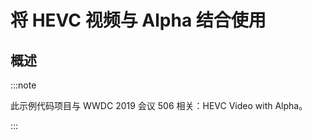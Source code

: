 # 将 HEVC 视频与 Alpha 结合使用

<ToBePolishedAfterTranslation />

<OriginalSource
  title="Using HEVC Video with Alpha"
  url="https://developer.apple.com/documentation/avfoundation/media_playback/using_hevc_video_with_alpha"
  summary="使用 Alpha 通道播放、写入和导出 HEVC 视频，为你的视频处理添加叠加效果"
/>

## 概述

:::note

此示例代码项目与 WWDC 2019 会议 506 相关：HEVC Video with Alpha。

:::

